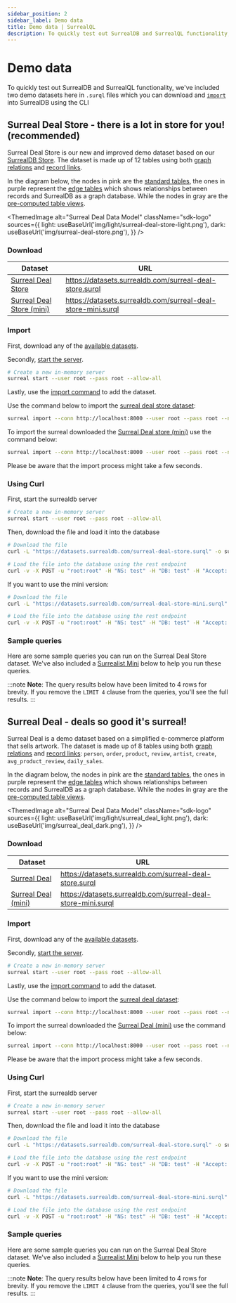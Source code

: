 ```yaml
---
sidebar_position: 2
sidebar_label: Demo data
title: Demo data | SurrealQL
description: To quickly test out SurrealDB and SurrealQL functionality, we've included demo data which you can download and import into SurrealDB.
---
```



# Demo data

To quickly test out SurrealDB and SurrealQL functionality, we've included two demo datasets here in `.surql` files which you can download and [`import`](/docs/surrealdb/cli/import) into SurrealDB using the CLI

## Surreal Deal Store - there is a lot in store for you! (recommended)

Surreal Deal Store is our new and improved demo dataset based on our [SurrealDB Store](https://surrealdb.store/).
The dataset is made up of 12 tables using both [graph relations](/docs/surrealdb/surrealql/statements/relate) and [record links](/docs/surrealdb/surrealql/datamodel/records).

In the diagram below, the nodes in pink are the [standard tables](/docs/surrealdb/surrealql/statements/define/table), the ones in purple represent the [edge tables](/docs/surrealdb/surrealql/statements/relate) which shows relationships between records and SurrealDB as a graph database. While the nodes in gray are the [pre-computed table views](/docs/surrealdb/surrealql/statements/define/table).

<ThemedImage
  alt="Surreal Deal Data Model"
  className="sdk-logo"
  sources={{
    light: useBaseUrl('img/light/surreal-deal-store-light.png'),
    dark: useBaseUrl('img/surreal-deal-store.png'),
  }}
/>


### Download

| Dataset                                                                          | URL                                                       |
| -------------------------------------------------------------------------------- | --------------------------------------------------------- |
| [Surreal Deal Store](https://datasets.surrealdb.com/surreal-deal-store.surql)             | https://datasets.surrealdb.com/surreal-deal-store.surql      |
| [Surreal Deal Store (mini)](https://datasets.surrealdb.com/surreal-deal-store-mini.surql) | https://datasets.surrealdb.com/surreal-deal-store-mini.surql |

### Import

First, download any of the [available datasets](#download).

Secondly, [start the server](/docs/surrealdb/cli/start).

```bash
# Create a new in-memory server
surreal start --user root --pass root --allow-all
```

Lastly, use the [import command](/docs/surrealdb/cli/import) to add the dataset.

Use the command below to import the [surreal deal store dataset](https://datasets.surrealdb.com/surreal-deal-store.surql):

```bash
surreal import --conn http://localhost:8000 --user root --pass root --ns test --db test surreal-deal-store.surql
```

To import the surreal downloaded the [Surreal Deal store (mini)](https://datasets.surrealdb.com/surreal-deal-store-mini.surql) use the command below:

```bash
surreal import --conn http://localhost:8000 --user root --pass root --ns test --db test surreal-deal-store-mini.surql
```

Please be aware that the import process might take a few seconds.


### Using Curl

First, start the surrealdb server

```bash
# Create a new in-memory server
surreal start --user root --pass root --allow-all
```

Then, download the file and load it into the database

```bash
# Download the file
curl -L "https://datasets.surrealdb.com/surreal-deal-store.surql" -o surreal-deal-store.surql

# Load the file into the database using the rest endpoint
curl -v -X POST -u "root:root" -H "NS: test" -H "DB: test" -H "Accept: application/json" --data-binary @surreal-deal-store.surql http://localhost:8000/import
```

If you want to use the mini version:

```bash
# Download the file
curl -L "https://datasets.surrealdb.com/surreal-deal-store-mini.surql" -o surreal-deal-store-mini.surql

# Load the file into the database using the rest endpoint
curl -v -X POST -u "root:root" -H "NS: test" -H "DB: test" -H "Accept: application/json" --data-binary @surreal-deal-store-mini.surql http://localhost:8000/import
```

### Sample queries

Here are some sample queries you can run on the Surreal Deal Store dataset. We've also included a [Surrealist Mini](https://dev.surrealist.app/mini) below to help you run these queries.

:::note
__Note__: The query results below have been limited to 4 rows for brevity. If you remove the `LIMIT 4` clause from the queries, you'll see the full results.
:::


<SurrealistMini url='https://dev.surrealist.app/mini?query=--+Query+1%3A+Using+record+links+to+select+from+the+seller+table+%0ASELECT%0A++name%2C%0A++seller.name%0AFROM+product+LIMIT+4%3B%0A%0A%0A--+Query+2%3A+Using+graph+relations+to+select+from+the+person+and+product+table%0ASELECT%0A++++time.created_at as order_date%2C%0A++++product_name%2C%0A++++%3C-person.name+as+person_name%2C%0A++++-%3Eproduct.details%0AFROM+order+LIMIT+4%3B%0A%0A%0A--+Query+3%3A+Conditional+filtering+based+on+an+embedded+object+property.%0ASELECT+%0A++name%2C%0A++email+%0AFROM+person+%0AWHERE+address.country+%3F%3D+%22England%22+LIMIT+4%3B%09%0A%0A%0A--+Query+4%3A+Conditional+filtering+using+record+links.%0ASELECT+*+FROM+review%0AWHERE+-%3Eproduct.sub_category+%3F%3D+%22Activewear%22+LIMIT+4%3B%0A%0A%0A--+Query+5%3A+Count+orders+based+on+order+status%0ASELECT+count%28%29+FROM+order%0AWHERE+order_status+IN+%5B+%22processed%22%2C+%22shipped%22%5D%0AGROUP+ALL+LIMIT+4%3B%0A%0A%0A--+Query+6%3A+Get+a+deduplicated+list+of+products+that+were+ordered%0ASELECT+%0A++++array%3A%3Adistinct%28product_name%29+as+ordered_products%0AFROM+order%0AGROUP+ALL+LIMIT+4%3B%0A%0A%0A--+Query+7%3A+Get+the+average+price+per+product+category%0ASELECT+%0A++++-%3Eproduct.category+AS+product_category%2C%0A++++math%3A%3Amean%28price%29+AS+avg_price%0AFROM+order%0AGROUP+BY+product_category%0AORDER+BY+avg_price+DESC+LIMIT+4%3B%0A%0A%0A--+Query+8%3A+encapsulating+logic+in+a+function%0ARETURN+fn%3A%3Anumber_of_unfulfilled_orders%28%29%3B%0A%0A%0A--+Query+9%3A+using+a+custom+fuction+for+currency+conversion%0ASELECT+%0A++++product_name%2C%0A++++fn%3A%3Apound_to_usd%28price%29+AS+price_usd%0AFROM+order+LIMIT+4%3B&dataset=surreal-deal-store&orientation=horizontal'/>


## Surreal Deal - deals so good it's surreal!

Surreal Deal is a demo dataset based on a simplified e-commerce platform that sells artwork.
The dataset is made up of 8 tables using both [graph relations](/docs/surrealdb/surrealql/statements/relate) and [record links](/docs/surrealdb/surrealql/datamodel/records):
`person`, `order`, `product`, `review`, `artist`, `create`, `avg_product_review`, `daily_sales`.

In the diagram below, the nodes in pink are the [standard tables](/docs/surrealdb/surrealql/statements/define/table), the ones in purple represent the [edge tables](/docs/surrealdb/surrealql/statements/relate) which shows relationships between records and SurrealDB as a graph database. While the nodes in gray are the [pre-computed table views](/docs/surrealdb/surrealql/statements/define/table).

<ThemedImage
  alt="Surreal Deal Data Model"
  className="sdk-logo"
  sources={{
    light: useBaseUrl('img/light/surreal_deal_light.png'),
    dark: useBaseUrl('img/surreal_deal_dark.png'),
  }}
/>

### Download

| Dataset                                                                          | URL                                                       |
| -------------------------------------------------------------------------------- | --------------------------------------------------------- |
| [Surreal Deal](https://datasets.surrealdb.com/surreal-deal-store.surql)             | https://datasets.surrealdb.com/surreal-deal-store.surql      |
| [Surreal Deal (mini)](https://datasets.surrealdb.com/surreal-deal-store-mini.surql) | https://datasets.surrealdb.com/surreal-deal-store-mini.surql |

### Import

First, download any of the [available datasets](#download).

Secondly, [start the server](/docs/surrealdb/cli/start).

```bash
# Create a new in-memory server
surreal start --user root --pass root --allow-all
```

Lastly, use the [import command](/docs/surrealdb/cli/import) to add the dataset.

Use the command below to import the [surreal deal dataset](https://datasets.surrealdb.com/surreal-deal-store.surql):

```bash
surreal import --conn http://localhost:8000 --user root --pass root --ns test --db test surreal-deal-store.surql
```

To import the surreal downloaded the [Surreal Deal (mini)](https://datasets.surrealdb.com/surreal-deal-store-mini.surql) use the command below:

```bash
surreal import --conn http://localhost:8000 --user root --pass root --ns test --db test surreal-deal-store-mini.surql
```

Please be aware that the import process might take a few seconds.


### Using Curl

First, start the surrealdb server

```bash
# Create a new in-memory server
surreal start --user root --pass root --allow-all
```

Then, download the file and load it into the database

```bash
# Download the file
curl -L "https://datasets.surrealdb.com/surreal-deal-store.surql" -o surreal-deal-store.surql

# Load the file into the database using the rest endpoint
curl -v -X POST -u "root:root" -H "NS: test" -H "DB: test" -H "Accept: application/json" --data-binary @surreal-deal-store.surql http://localhost:8000/import
```

If you want to use the mini version:

```bash
# Download the file
curl -L "https://datasets.surrealdb.com/surreal-deal-store-mini.surql" -o surreal-deal-store-mini.surql

# Load the file into the database using the rest endpoint
curl -v -X POST -u "root:root" -H "NS: test" -H "DB: test" -H "Accept: application/json" --data-binary @surreal-deal-store-mini.surql http://localhost:8000/import
```

### Sample queries

Here are some sample queries you can run on the Surreal Deal Store dataset. We've also included a [Surrealist Mini](https://dev.surrealist.app/mini) below to help you run these queries.

:::note
__Note__: The query results below have been limited to 4 rows for brevity. If you remove the `LIMIT 4` clause from the queries, you'll see the full results.
:::

<SurrealistMini url='https://dev.surrealist.app/mini?query=--+Query+1%3A+Using+record+links+to+select+from+the+person+and+product+table%0ASELECT%0A++++rating%2C%0A++++person.name%2C%0A++++product.name+AS+product_name%0AFROM+review+LIMIT+4%3B%0A%0A--+Query+2%3A+Using+graph+relations+to+select+from+the+person+and+product+table%0ASELECT%0A++++order_date%2C%0A++++product_name%2C%0A++++%3C-person.name+as+person_name%2C%0A++++-%3Eproduct.description%0AFROM+order+LIMIT+4%3B%0A%0A--+Query+3%3AConditional+filtering+based+on+an+embedded+object+property.%0ASELECT+%0A++name%2C%0A++email+%0AFROM+person+%0AWHERE+address.country+%3D+%22England%22+LIMIT+4%3B%09%0A%0A--+Query+4%3A+Conditional+filtering+using+record+links.%0ASELECT+*+FROM+review%0AWHERE+product.category+%3D+%22charcoal%22+LIMIT+4%3B%0A%0A--+Query+5%3A+Count+orders+based+on+order+status%0ASELECT+count%28%29+FROM+order%0AWHERE+order_status+IN+%5B%22delivered%22%2C+%22processing%22%2C+%22shipped%22%5D%0AGROUP+ALL+LIMIT+4%3B%0A%0A--+Query+6%3A+Get+a+deduplicated+list+of+products+that+were+ordered%0ASELECT+%0A++++array%3A%3Adistinct%28product_name%29+as+ordered_products%0AFROM+order%0AGROUP+ALL+LIMIT+4%3B%0A%0A--+Query+7%3A+Get+the+average+price+per+product+category%0ASELECT+%0A++++-%3Eproduct.category+AS+product_category%2C%0A++++math%3A%3Amean%28price%29+AS+avg_price%0AFROM+order%0AGROUP+BY+product_category%0AORDER+BY+avg_price+DESC+LIMIT+4%3B%0A%0A--+Query+8%3A+encapsulating+logic+in+a+function%0ARETURN+fn%3A%3Anumber_of_unfulfilled_orders%28%29%3B%0A%0A--+Query+9%3A+using+a+custom+fuction+for+currency+conversion%0ASELECT+%0A++++product_name%2C%0A++++fn%3A%3Apound_to_usd%28price%29+AS+price_usd%0AFROM+order+LIMIT+4%3B&dataset=surreal-deal&orientation=horizontal'/>